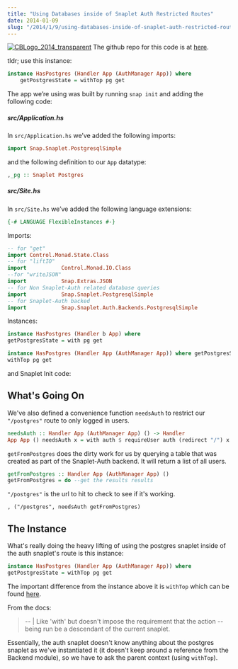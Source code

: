 ```yaml
---
title: "Using Databases inside of Snaplet Auth Restricted Routes"
date: 2014-01-09
slug: "/2014/1/9/using-databases-inside-of-snaplet-auth-restricted-routes/"
---
```


[![CBLogo_2014_transparent](http://res.cloudinary.com/diqzbm8lz/image/upload/h_300,w_300/v1428611521/CBLogo_2014_transparent_swcmig.png)](http://res.cloudinary.com/diqzbm8lz/image/upload/v1428611521/CBLogo_2014_transparent_swcmig.png)
The github repo for this code is at
[here](https://github.com/ChristopherBiscardi/Snap-Databased-within-Auth-Snaplet-Example).

tldr; use this instance:

```haskell
instance HasPostgres (Handler App (AuthManager App)) where
    getPostgresState = withTop pg get
```

The app we’re using was built by running `snap init` and adding the following
code:

##### src/Application.hs

In `src/Application.hs` we’ve added the following imports:

```haskell
import Snap.Snaplet.PostgresqlSimple
```

and the following definition to our `App` datatype:

```haskell
,_pg :: Snaplet Postgres
```

##### src/Site.hs

In `src/Site.hs` we’ve added the following language extensions:

```haskell
{-# LANGUAGE FlexibleInstances #-}
```

Imports:

```haskell
-- for "get"
import Control.Monad.State.Class
-- for "liftIO"
import           Control.Monad.IO.Class
--for "writeJSON"
import           Snap.Extras.JSON
-- for Non Snaplet-Auth related database queries
import           Snap.Snaplet.PostgresqlSimple
-- for Snaplet-Auth backed
import           Snap.Snaplet.Auth.Backends.PostgresqlSimple
```

Instances:

```haskell
instance HasPostgres (Handler b App) where
getPostgresState = with pg get

instance HasPostgres (Handler App (AuthManager App)) where getPostgresState =
withTop pg get
```

and Snaplet Init code:

## What's Going On

We've also defined a convenience function `needsAuth` to restrict our
`"/postgres"` route to only logged in users.

```haskell
needsAuth :: Handler App (AuthManager App) () -> Handler
App App () needsAuth x = with auth $ requireUser auth (redirect "/") x
```

`getFromPostgres` does the dirty work for us by querying a table that was
created as part of the Snaplet-Auth backend. It will return a list of all users.

```haskell
getFromPostgres :: Handler App (AuthManager App) ()
getFromPostgres = do --get the results results
```

`"/postgres"` is the url to hit to check to see if it's working.

`, ("/postgres", needsAuth getFromPostgres)`

## The Instance

What's really doing the heavy lifting of using the postgres snaplet inside of
the auth snaplet's route is this instance:

```haskell
instance HasPostgres (Handler App (AuthManager App)) where
getPostgresState = withTop pg get
```

The important difference from the instance above it is `withTop` which can be
found
[here](http://hackage.haskell.org/package/snap-0.6.0.2/docs/Snap-Snaplet.html).

From the docs:

> -- | Like 'with' but doesn't impose the requirement that the action -- being
> run be a descendant of the current snaplet.

Essentially, the auth snaplet doesn't know anything about the postgres snaplet
as we've instantiated it (it doesn't keep around a reference from the Backend
module), so we have to ask the parent context (using `withTop`).
